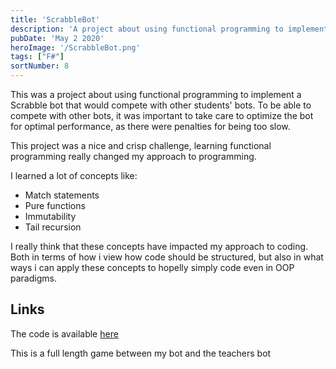 ```yaml
---
title: 'ScrabbleBot'
description: 'A project about using functional programming to implement a Scrabble Bot.'
pubDate: 'May 2 2020'
heroImage: '/ScrabbleBot.png'
tags: ["F#"]
sortNumber: 8
---
```


This was a project about using functional programming to implement a Scrabble bot that would compete with other students' bots.
To be able to compete with other bots, it was important to take care to optimize the bot for optimal performance, as there were penalties for being too slow.

This project was a nice and crisp challenge, learning functional programming really changed my approach to programming.

I learned a lot of concepts like:
- Match statements
- Pure functions
- Immutability
- Tail recursion

I really think that these concepts have impacted my approach to coding.
Both in terms of how i view how code should be structured, but also in what ways i can apply these concepts to hopelly simply code even in OOP paradigms.

## Links
The code is available [here](https://github.com/madswolf/Fsharp/tree/master/ScrabbleProject2020)

This is a full length game between my bot and the teachers bot
<YouTube id="https://youtu.be/37iLs85mE_0" />